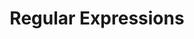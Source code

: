 ---
id: "php_tf_hard_017"
questionType: "TRUE_FALSE"
title: "Regular Expressions"
statement: "The preg_match() function returns true if a match is found."
difficulty: "HARD"
category: "PHP"
correctAnswer: false
explanation: "preg_match() returns 1 for a match, 0 for no match, and false on error."
---